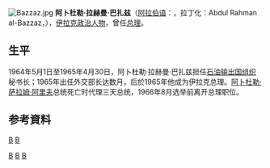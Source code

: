 [[File:Bazzaz.jpg|thumb]]
'''阿卜杜勒·拉赫曼·巴扎兹'''（[[阿拉伯语|阿拉伯语]]：{{lang|ar|عبد الرحمن البزاز|}}，拉丁化：Abdul Rahman al-Bazzaz，{{bd|1913年||1973年|8月24日|catIdx=B}}），[[伊拉克|伊拉克]][[政治人物|政治人物]]，曾任[[总理|总理]]。

==生平==
1964年5月1日至1965年4月30日，阿卜杜勒·拉赫曼·巴扎兹担任[[石油输出国组织|石油输出国组织]]秘书长；1965年出任外交部长达数月，后於1965年他成为伊拉克总理。[[阿卜杜勒·萨拉姆·阿里夫|阿卜杜勒·萨拉姆·阿里夫]]总统死亡时代理三天总统，1966年8月选举前离开总理职位。

== 参考資料 ==
{{Reflist}}


{{start box}}
{{succession box |[[阿卜杜勒·萨拉姆·阿里夫|阿卜杜勒·萨拉姆·阿里夫]]|[[阿卜杜勒·拉赫曼·阿里夫|阿卜杜勒·拉赫曼·阿里夫]]|临时[[伊拉克总统|伊拉克总统]]|1966年4月13日－1966年4月16日 |}}
{{succession box |[[阿里夫·阿卜杜勒·拉扎克|阿里夫·阿卜杜勒·拉扎克]]|[[纳吉·塔列布|纳吉·塔列布]]|[[伊拉克总理|伊拉克总理]]|1967年}}
{{end box}}

{{Authority control}}
{{亞洲政治人物小作品}}
{{Iraq-stub}}
{{伊拉克总统}}
[[Category:石油输出国组织秘书长|B]]
[[category:伊拉克总统|B]]
[[category:伊拉克总理|B]]
[[Category:巴格達大學校友|B]]
[[Category:倫敦國王學院校友|B]]